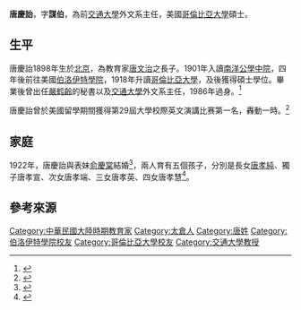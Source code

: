 '''唐慶詒'''{{BD|1898年||1986年|}}，字'''謀伯'''，為前[[交通大學|交通大學]]外文系主任，美國[[哥倫比亞大學|哥倫比亞大學]]碩士。

== 生平 ==
唐慶詒1898年生於[[北京|北京]]，為教育家[[唐文治|唐文治]]之長子。1901年入讀[[南洋公學中院|南洋公學中院]]，四年後前往美國[[伯洛伊特學院|伯洛伊特學院]]，1918年升讀[[哥倫比亞大學|哥倫比亞大學]]，及後獲得碩士學位。畢業後曾出任[[嚴鹤齡|嚴鹤齡]]的秘書以及[[交通大學|交通大學]]外文系主任，1986年過身。<ref>{{cite web|author1=交通大學校網|title=校史網 - 唐慶詒|url=https://sjtuhistory.sjtu.edu.cn/info/1032/1213.htm|accessdate=2020-11-15|archive-date=2020-11-16|archive-url=https://web.archive.org/web/20201116190552/https://sjtuhistory.sjtu.edu.cn/info/1032/1213.htm|dead-url=no}}</ref>

唐慶詒曾於美國留學期間獲得第29屆大學校際英文演講比赛第一名，轟動一時。<ref>{{cite web |author1=尚書坊 |title=【修辞学英语】[学在交大·名师荟萃]唐庆诒:学贯中西的英语大师[图] |url=http://www.23book.com/480000/474839.shtml |accessdate=2020-11-15 |archive-date=2020-11-21 |archive-url=https://web.archive.org/web/20201121132701/http://www.23book.com/480000/474839.shtml |dead-url=no }}</ref>

== 家庭 ==
1922年，唐慶詒與表妹[[俞慶棠|俞慶棠]]結婚<ref>{{cite book |author1=熊賢君 |title=俞慶棠教育思想研究 |date=1997年}}</ref>，兩人育有五個孩子，分別是長女[[唐孝純|唐孝純]]、獨子唐孝宣、次女唐孝端、三女唐孝英、四女唐孝慧<ref>{{cite web |author1=新民晚報 |title=俞慶棠訃告 |url=http://paper.xinmin.cn/html/xmwb/2020-04-14/15/65470.html |accessdate=2020-11-15 |archive-date=2020-11-18 |archive-url=https://web.archive.org/web/20201118042630/http://paper.xinmin.cn/html/xmwb/2020-04-14/15/65470.html |dead-url=no }}</ref>。

== 參考來源 ==
{{Reflist}}

[[Category:中華民國大陸時期教育家|Category:中華民國大陸時期教育家]]
[[Category:太倉人|Category:太倉人]]
[[Category:唐姓|Category:唐姓]]
[[Category:伯洛伊特學院校友|Category:伯洛伊特學院校友]]
[[Category:哥倫比亞大學校友|Category:哥倫比亞大學校友]]
[[Category:交通大學教授|Category:交通大學教授]]